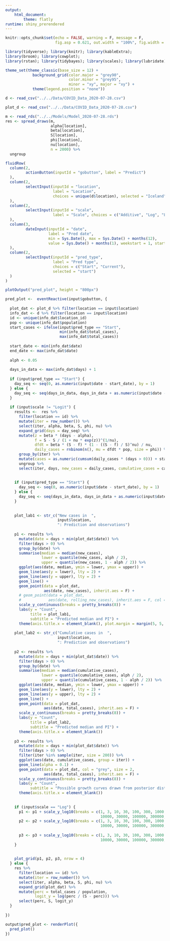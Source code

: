 ```yaml
---
output: 
    html_document:
        theme: flatly
runtime: shiny_prerendered
---
```


```r
knitr::opts_chunk$set(echo = FALSE, warning = F, message = F, 
                      fig.asp = 0.621, out.width = "100%", fig.width = 8)

library(tidyverse); library(knitr); library(kableExtra); 
library(broom); library(cowplot); 
library(rstan); library(tidybayes); library(scales); library(lubridate)

theme_set(theme_classic(base_size = 12) + 
            background_grid(color.major = "grey90", 
                            color.minor = "grey95", 
                            minor = "xy", major = "xy") +
            theme(legend.position = "none"))

```

```r
d <- read_csv("../../Data/COVID_Data_2020-07-28.csv")

plot_d <- read_csv("../../Data/COVID_Data_2020-07-28.csv")

m <- read_rds("../../Models/Model_2020-07-28.rds")
res <- spread_draws(m, 
                    alpha[location],
                    beta[location], 
                    S[location],
                    phi[location],
                    nu[location],
                    n = 2000) %>% 
  ungroup
```


```r
fluidRow(
  column(2,
         actionButton(inputId = "gobutton", label = "Predict")
  ),
  column(2,
         selectInput(inputId = "location",
                     label = "Location",
                     choices = unique(d$location), selected = "Iceland")
  ),
  column(2,
         selectInput(inputId = "scale",
                     label = "Scale", choices = c("Additive", "Log", "Logit"), selected = "Additive")
  ),
  column(3,
         dateInput(inputId = "date",
                   label = "Pred date", 
                   min = Sys.Date(), max = Sys.Date() + months(12), 
                   value = Sys.Date() + months(1), weekstart = 1, startview = "year")
  ),
  column(2,
         selectInput(inputId = "pred_type",
                     label = "Pred type", 
                     choices = c("Start", "Current"), 
                     selected = "start")
  )
)

plotOutput("pred_plot", height = "800px")
```

```r
pred_plot <-  eventReactive(input$gobutton, {
  
  plot_dat <- plot_d %>% filter(location == input$location)
  info_dat <- d %>% filter(location == input$location)
  id <- unique(info_dat$location_id)
  pop <- unique(info_dat$population)
  start_cases <- ifelse(input$pred_type == "Start",
                        min(info_dat$total_cases),
                        max(info_dat$total_cases))
  
  start_date <- min(info_dat$date)
  end_date <- max(info_dat$date)
  
  alph <- 0.05
  
  days_in_data <- max(info_dat$days) + 1
  
  if (input$pred_type == "Start") {
    day_seq <- seq(0, as.numeric(input$date - start_date), by = 1)
  } else {
    day_seq <- seq(days_in_data, days_in_data + as.numeric(input$date - end_date), by = 1)
  }
  
  if (input$scale != "Logit") {
    results <-  res %>% 
      filter(location == id) %>% 
      mutate(iter = row_number()) %>% 
      select(iter, alpha, beta, S, phi, nu) %>% 
      expand_grid(days = day_seq) %>% 
      mutate(z = beta * (days - alpha),
             f = S - S / (1 + nu * exp(z))^(1/nu),
             dfdt = beta * (S - f) * (1 - ((S - f) / S)^nu) / nu,
             daily_cases = rnbinom(n(), mu = dfdt * pop, size = phi)) %>% 
      group_by(iter) %>% 
      mutate(cases = as.numeric(cumsum(daily_cases * (days > 0))) + start_cases) %>% 
      ungroup %>% 
      select(iter, days, new_cases = daily_cases, cumulative_cases = cases)
    
    
    if (input$pred_type == "Start") {
      day_seq <- seq(0, as.numeric(input$date - start_date), by = 1)
    } else {
      day_seq <- seq(days_in_data, days_in_data + as.numeric(input$date - end_date), by = 1)
    }
    
    
    plot_lab1 <- str_c("New cases in  ", 
                       input$location, 
                       ": Prediction and observations")
    
    p1 <- results %>% 
      mutate(date = days + min(plot_dat$date)) %>% 
      filter(days > 0) %>% 
      group_by(date) %>% 
      summarise(median = median(new_cases),
                lower = quantile(new_cases, alph / 2),
                upper = quantile(new_cases, 1 - alph / 2)) %>% 
      ggplot(aes(date, median, ymin = lower, ymax = upper)) +
      geom_line(aes(y = lower), lty = 2) +
      geom_line(aes(y = upper), lty = 2) +
      geom_line() +
      geom_point(data = plot_dat,
                 aes(date, new_cases), inherit.aes = F) +
      # geom_point(data = plot_dat,
      #            aes(date, rolling_new_cases), inherit.aes = F, col = "grey60") +
      scale_y_continuous(breaks = pretty_breaks(8)) +
      labs(y = "Count",
           title = plot_lab1,
           subtitle = "Predicted median and PI") +
      theme(axis.title.x = element_blank(), plot.margin = margin(5, 5, 5, 8.5))
    
    plot_lab2 <- str_c("Cumulative cases in  ", 
                       input$location, 
                       ": Prediction and observations")
    
    p2 <- results %>% 
      mutate(date = days + min(plot_dat$date)) %>% 
      filter(days > 0) %>% 
      group_by(date) %>% 
      summarise(median = median(cumulative_cases),
                lower = quantile(cumulative_cases, alph / 2),
                upper = quantile(cumulative_cases, 1 - alph / 2)) %>% 
      ggplot(aes(date, median, ymin = lower, ymax = upper)) +
      geom_line(aes(y = lower), lty = 2) +
      geom_line(aes(y = upper), lty = 2) +
      geom_line() +
      geom_point(data = plot_dat,
                 aes(date, total_cases), inherit.aes = F) +
      scale_y_continuous(breaks = pretty_breaks(8)) +
      labs(y = "Count",
           title = plot_lab2,
           subtitle = "Predicted median and PI") +
      theme(axis.title.x = element_blank())
    
    p3 <- results %>% 
      mutate(date = days + min(plot_dat$date)) %>% 
      filter(days > 0) %>% 
      filter(iter %in% sample(iter, size = 200)) %>% 
      ggplot(aes(date, cumulative_cases, group = iter)) +
      geom_line(alpha = 0.1) +
      geom_point(data = plot_dat, col = "grey", size = 2,
                 aes(date, total_cases), inherit.aes = F) +
      scale_y_continuous(breaks = pretty_breaks(8)) +
      labs(y = "Count",
           subtitle = "Possible growth curves drawn from posterior distribution") +
      theme(axis.title.x = element_blank())
    
    
    if (input$scale == "Log") {
      p1 <- p1 + scale_y_log10(breaks = c(1, 3, 10, 30, 100, 300, 1000, 3000,
                                          10000, 30000, 100000, 300000, 1000000, 3000000))
      p2 <- p2 + scale_y_log10(breaks = c(1, 3, 10, 30, 100, 300, 1000, 3000,
                                          10000, 30000, 100000, 300000, 1000000, 3000000))
      
      p3 <- p3 + scale_y_log10(breaks = c(1, 3, 10, 30, 100, 300, 1000, 3000,
                                          10000, 30000, 100000, 300000, 1000000, 3000000))
    }
    
    
    plot_grid(p1, p2, p3, nrow = 4)
  } else {
    res %>% 
      filter(location == id) %>% 
      mutate(iter = row_number()) %>% 
      select(iter, alpha, beta, S, phi, nu) %>% 
      expand_grid(plot_dat) %>% 
      mutate(perc = total_cases / population,
             logit_y = log(perc / (S - perc))) %>% 
      select(perc, S, logit_y)
  }
  
})

output$pred_plot <- renderPlot({
  pred_plot()
})
```
